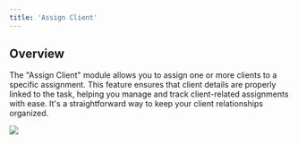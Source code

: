 ```yaml
---
title: 'Assign Client'
---
```


## Overview

The "Assign Client" module allows you to assign one or more clients to a specific assignment. This feature ensures that client details are properly linked to the task, helping you manage and track client-related assignments with ease. It's a straightforward way to keep your client relationships organized.

![](/images/workflows/assign_client001.png)